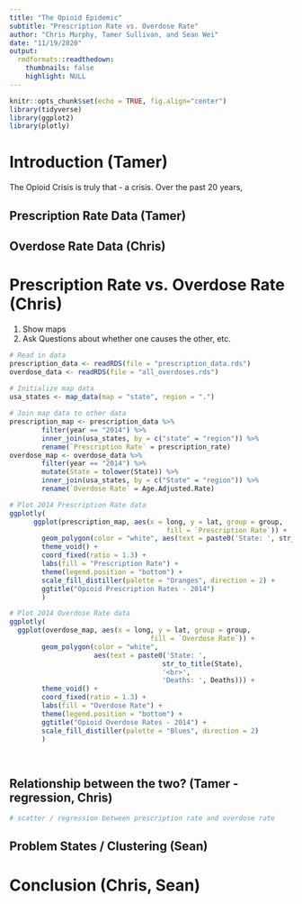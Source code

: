 ```yaml
---
title: "The Opioid Epidemic"
subtitle: "Prescription Rate vs. Overdose Rate"
author: "Chris Murphy, Tamer Sullivan, and Sean Wei"
date: "11/19/2020"
output:
  rmdformats::readthedown:
    thumbnails: false
    highlight: NULL
---
```


```r
knitr::opts_chunk$set(echo = TRUE, fig.align="center")
library(tidyverse)
library(ggplot2)
library(plotly)
```

# Introduction (Tamer)

The Opioid Crisis is truly that - a crisis. Over the past 20 years, 

## Prescription Rate Data (Tamer)

## Overdose Rate Data (Chris)

# Prescription Rate vs. Overdose Rate (Chris)

1. Show maps
2. Ask Questions about whether one causes the other, etc.

```r

# Read in data
prescription_data <- readRDS(file = "prescription_data.rds")
overdose_data <- readRDS(file = "all_overdoses.rds")
  
# Initialize map data
usa_states <- map_data(map = "state", region = ".")

# Join map data to other data
prescription_map <- prescription_data %>% 
        filter(year == "2014") %>% 
        inner_join(usa_states, by = c("state" = "region")) %>%
        rename(`Prescription Rate` = prescription_rate)
overdose_map <- overdose_data %>% 
        filter(year == "2014") %>% 
        mutate(State = tolower(State)) %>% 
        inner_join(usa_states, by = c("State" = "region")) %>% 
        rename(`Overdose Rate` = Age.Adjusted.Rate)

```

```r
# Plot 2014 Prescription Rate data
ggplotly(
      ggplot(prescription_map, aes(x = long, y = lat, group = group, 
                                       fill = `Prescription Rate`)) +
        geom_polygon(color = "white", aes(text = paste0('State: ', str_to_title(state)))) +
        theme_void() +
        coord_fixed(ratio = 1.3) +
        labs(fill = "Prescription Rate") +
        theme(legend.position = "bottom") +
        scale_fill_distiller(palette = "Oranges", direction = 2) + 
        ggtitle("Opioid Prescription Rates - 2014")
        )

# Plot 2014 Overdose Rate data  
ggplotly(
  ggplot(overdose_map, aes(x = long, y = lat, group = group,
                                   fill = `Overdose Rate`)) +
        geom_polygon(color = "white", 
                     aes(text = paste0('State: ', 
                                      str_to_title(State), 
                                      '<br>', 
                                      'Deaths: ', Deaths))) +
        theme_void() +
        coord_fixed(ratio = 1.3) +
        labs(fill = "Overdose Rate") +
        theme(legend.position = "bottom") +
        ggtitle("Opioid Overdose Rates - 2014") +
        scale_fill_distiller(palette = "Blues", direction = 2)
        )

      
```      


## Relationship between the two? (Tamer - regression, Chris)

```r
# scatter / regression between prescription rate and overdose rate
```


## Problem States / Clustering (Sean)

# Conclusion (Chris, Sean)
